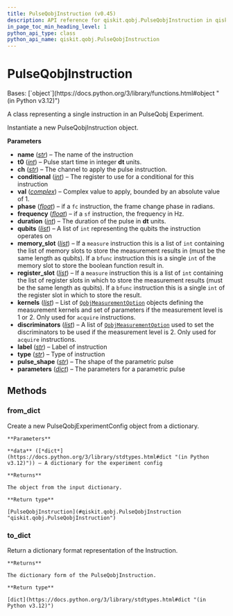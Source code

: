 ```yaml
---
title: PulseQobjInstruction (v0.45)
description: API reference for qiskit.qobj.PulseQobjInstruction in qiskit v0.45
in_page_toc_min_heading_level: 1
python_api_type: class
python_api_name: qiskit.qobj.PulseQobjInstruction
---
```


# PulseQobjInstruction

<Class id="qiskit.qobj.PulseQobjInstruction" isDedicatedPage={true} github="https://github.com/qiskit/qiskit/tree/stable/0.45/qiskit/qobj/pulse_qobj.py" signature="qiskit.qobj.PulseQobjInstruction(name, t0, ch=None, conditional=None, val=None, phase=None, duration=None, qubits=None, memory_slot=None, register_slot=None, kernels=None, discriminators=None, label=None, type=None, pulse_shape=None, parameters=None, frequency=None)" modifiers="class">
  Bases: [`object`](https://docs.python.org/3/library/functions.html#object "(in Python v3.12)")

  A class representing a single instruction in an PulseQobj Experiment.

  Instantiate a new PulseQobjInstruction object.

  **Parameters**

  *   **name** ([*str*](https://docs.python.org/3/library/stdtypes.html#str "(in Python v3.12)")) – The name of the instruction
  *   **t0** ([*int*](https://docs.python.org/3/library/functions.html#int "(in Python v3.12)")) – Pulse start time in integer **dt** units.
  *   **ch** ([*str*](https://docs.python.org/3/library/stdtypes.html#str "(in Python v3.12)")) – The channel to apply the pulse instruction.
  *   **conditional** ([*int*](https://docs.python.org/3/library/functions.html#int "(in Python v3.12)")) – The register to use for a conditional for this instruction
  *   **val** ([*complex*](https://docs.python.org/3/library/functions.html#complex "(in Python v3.12)")) – Complex value to apply, bounded by an absolute value of 1.
  *   **phase** ([*float*](https://docs.python.org/3/library/functions.html#float "(in Python v3.12)")) – if a `fc` instruction, the frame change phase in radians.
  *   **frequency** ([*float*](https://docs.python.org/3/library/functions.html#float "(in Python v3.12)")) – if a `sf` instruction, the frequency in Hz.
  *   **duration** ([*int*](https://docs.python.org/3/library/functions.html#int "(in Python v3.12)")) – The duration of the pulse in **dt** units.
  *   **qubits** ([*list*](https://docs.python.org/3/library/stdtypes.html#list "(in Python v3.12)")) – A list of `int` representing the qubits the instruction operates on
  *   **memory\_slot** ([*list*](https://docs.python.org/3/library/stdtypes.html#list "(in Python v3.12)")) – If a `measure` instruction this is a list of `int` containing the list of memory slots to store the measurement results in (must be the same length as qubits). If a `bfunc` instruction this is a single `int` of the memory slot to store the boolean function result in.
  *   **register\_slot** ([*list*](https://docs.python.org/3/library/stdtypes.html#list "(in Python v3.12)")) – If a `measure` instruction this is a list of `int` containing the list of register slots in which to store the measurement results (must be the same length as qubits). If a `bfunc` instruction this is a single `int` of the register slot in which to store the result.
  *   **kernels** ([*list*](https://docs.python.org/3/library/stdtypes.html#list "(in Python v3.12)")) – List of [`QobjMeasurementOption`](qiskit.qobj.QobjMeasurementOption "qiskit.qobj.QobjMeasurementOption") objects defining the measurement kernels and set of parameters if the measurement level is 1 or 2. Only used for `acquire` instructions.
  *   **discriminators** ([*list*](https://docs.python.org/3/library/stdtypes.html#list "(in Python v3.12)")) – A list of [`QobjMeasurementOption`](qiskit.qobj.QobjMeasurementOption "qiskit.qobj.QobjMeasurementOption") used to set the discriminators to be used if the measurement level is 2. Only used for `acquire` instructions.
  *   **label** ([*str*](https://docs.python.org/3/library/stdtypes.html#str "(in Python v3.12)")) – Label of instruction
  *   **type** ([*str*](https://docs.python.org/3/library/stdtypes.html#str "(in Python v3.12)")) – Type of instruction
  *   **pulse\_shape** ([*str*](https://docs.python.org/3/library/stdtypes.html#str "(in Python v3.12)")) – The shape of the parametric pulse
  *   **parameters** ([*dict*](https://docs.python.org/3/library/stdtypes.html#dict "(in Python v3.12)")) – The parameters for a parametric pulse

  ## Methods

  ### from\_dict

  <Function id="qiskit.qobj.PulseQobjInstruction.from_dict" signature="from_dict(data)" modifiers="classmethod">
    Create a new PulseQobjExperimentConfig object from a dictionary.

    **Parameters**

    **data** ([*dict*](https://docs.python.org/3/library/stdtypes.html#dict "(in Python v3.12)")) – A dictionary for the experiment config

    **Returns**

    The object from the input dictionary.

    **Return type**

    [PulseQobjInstruction](#qiskit.qobj.PulseQobjInstruction "qiskit.qobj.PulseQobjInstruction")
  </Function>

  ### to\_dict

  <Function id="qiskit.qobj.PulseQobjInstruction.to_dict" signature="to_dict()">
    Return a dictionary format representation of the Instruction.

    **Returns**

    The dictionary form of the PulseQobjInstruction.

    **Return type**

    [dict](https://docs.python.org/3/library/stdtypes.html#dict "(in Python v3.12)")
  </Function>
</Class>

